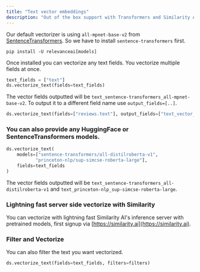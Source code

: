 ```yaml
---
title: "Text vector embeddings"
description: "Out of the box support with Transformers and Similarity AI."
---
```


Our default vectorizer is using `all-mpnet-base-v2` from [SentenceTransformers](https://www.sbert.net/). So we have to install `sentence-transformers` first.

```shell Shell
pip install -U relevanceai[models]
```

Once installed you can vectorize any text fields. You vectorize multiple fields at once.

```python Python 
text_fields = ["text"]
ds.vectorize_text(fields=text_fields)
```

The vector fields outputted will be `text_sentence-transformers_all-mpnet-base-v2`. To output it to a different field name use `output_fields=[..]`.

```python Python 
ds.vectorize_text(fields=["reviews.text"], output_fields=["text_vector_"])
```

### You can also provide any HuggingFace or SentenceTransformers models.

```python Python 
ds.vectorize_text(
    models=["sentence-transformers/all-distilroberta-v1",
           "princeton-nlp/sup-simcse-roberta-large"],
    fields=text_fields
)
```

The vector fields outputted will be `text_sentence-transformers_all-distilroberta-v1` and `text_princeton-nlp_sup-simcse-roberta-large`.

### Lightning fast server side vectorize with Similarity

You can vectorize with lightning fast Similarity AI's inference server with pretrained models, first signup via [https://similarity.ai](https://similarity.ai).

### Filter and Vectorize

You can also filter the text you want vectorized.

```python Python 
ds.vectorize_text(fields=text_fields, filters=filters)
```